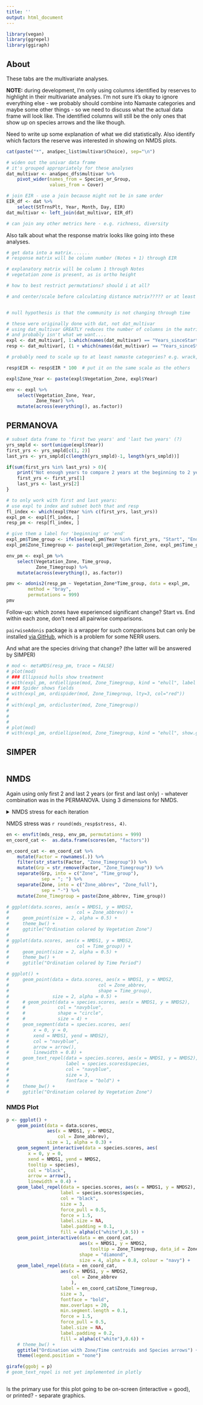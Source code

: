 ```yaml
---
title: ''
output: html_document
---
```


```r
library(vegan)
library(ggrepel)
library(ggiraph)
```

## About  

These tabs are the multivariate analyses.  

**NOTE:** during development, I'm only using columns identified by reserves to highlight in their multivariate analyses. I'm not sure it's okay to ignore everything else - we probably should combine into Namaste categories and maybe some other things - so we need to discuss what the actual data frame will look like. The identified columns will still be the only ones that show up on species arrows and the like though.  

Need to write up some explanation of what we did statistically. Also identify which factors the reserve was interested in showing on NMDS plots.

```r
cat(paste("*", anaSpec_list$multivar$Choice), sep="\n")
```

```r
# widen out the univar data frame
# it's grouped appropriately for these analyses  
dat_multivar <- anaSpec_dfs$multivar %>% 
    pivot_wider(names_from = Species_or_Group,
                values_from = Cover)

# join EIR - use a join because might not be in same order
EIR_df <- dat %>% 
    select(StTrnsPlt, Year, Month, Day, EIR)
dat_multivar <- left_join(dat_multivar, EIR_df)

# can join any other metrics here - e.g. richness, diversity  
```

Also talk about what the response matrix looks like going into these analyses.

```r
# get data into a matrix.......
# response matrix will be column number (Notes + 1) through EIR

# explanatory matrix will be column 1 through Notes
# vegetation zone is present, as is ortho height

# how to best restrict permutations? should i at all?

# and center/scale before calculating distance matrix????? or at least multiply EIR by 100 so it's on the same scale as the cover variables....


# null hypothesis is that the community is not changing through time
```

```r
# these were originally done with dat, not dat_multivar
# using dat_multivar GREATLY reduces the number of columns in the matrix
# and probably isn't what we want....  
expl <- dat_multivar[, 1:which(names(dat_multivar) == "Years_sinceStart")]
resp <- dat_multivar[, (1 + which(names(dat_multivar) == "Years_sinceStart")):which(names(dat_multivar) == "EIR")]

# probably need to scale up to at least namaste categories? e.g. wrack, dead, etc. plus total vegetated?

resp$EIR <- resp$EIR * 100  # put it on the same scale as the others

expl$Zone_Year <- paste(expl$Vegetation_Zone, expl$Year)

env <- expl %>% 
    select(Vegetation_Zone, Year,
           Zone_Year) %>% 
    mutate(across(everything(), as.factor))
```

## PERMANOVA

```r
# subset data frame to 'first two years' and 'last two years' (?) 
yrs_smpld <- sort(unique(expl$Year))
first_yrs <- yrs_smpld[c(1, 2)]
last_yrs <- yrs_smpld[c(length(yrs_smpld)-1, length(yrs_smpld))]

if(sum(first_yrs %in% last_yrs) > 0){
    print("Not enough years to compare 2 years at the beginning to 2 years at the end; only comparing first year to last year.")
    first_yrs <- first_yrs[1]
    last_yrs <- last_yrs[2]
}

# to only work with first and last years:
# use expl to index and subset both that and resp
fl_index <- which(expl$Year %in% c(first_yrs, last_yrs))
expl_pm <- expl[fl_index, ]
resp_pm <- resp[fl_index, ]

# give them a label for 'beginning' or 'end'
expl_pm$Time_group <- ifelse(expl_pm$Year %in% first_yrs, "Start", "End")
expl_pm$Zone_Timegroup <- paste(expl_pm$Vegetation_Zone, expl_pm$Time_group, sep = "; ")

env_pm <- expl_pm %>% 
    select(Vegetation_Zone, Time_group,
           Zone_Timegroup) %>% 
    mutate(across(everything(), as.factor))
```

```r
pmv <- adonis2(resp_pm ~ Vegetation_Zone*Time_group, data = expl_pm,
        method = "bray",
        permutations = 999)
pmv
```

Follow-up: which zones have experienced significant change? Start vs. End within each zone, don't need all pairwise comparisons.

`pairwiseAdonis` package is a wrapper for such comparisons but can only be installed [via GitHub](https://github.com/pmartinezarbizu/pairwiseAdonis), which is a problem for some NERR users.

And what are the species driving that change? (the latter will be answered by SIMPER)

```r
# mod <- metaMDS(resp_pm, trace = FALSE)
# plot(mod)
# ### Ellipsoid hulls show treatment
# with(expl_pm, ordiellipse(mod, Zone_Timegroup, kind = "ehull", label = TRUE, col = Zone_Timegroup))
# ### Spider shows fields
# with(expl_pm, ordispider(mod, Zone_Timegroup, lty=3, col="red"))
# 
# with(expl_pm, ordicluster(mod, Zone_Timegroup))
# 
# 
# 
# plot(mod)
# with(expl_pm, ordiellipse(mod, Zone_Timegroup, kind = "ehull", show.groups = c("T-Transition Beginning", "T-Transition End"), label = TRUE))
```

## SIMPER

```r

```

## NMDS

Again using only first 2 and last 2 years (or first and last only) - whatever combination was in the PERMANOVA. Using 3 dimensions for NMDS.

<details>

<summary>NMDS stress for each iteration</summary>

```r
mds_resp <- metaMDS(resp_pm, distance = "bray", k = 3,
                    autotransform = FALSE)
# plot(mds_resp, type = "t")

data.scores <- as.data.frame(scores(mds_resp)$sites)
species.scores <- as.data.frame(scores(mds_resp)$species)
species.scores$species <- rownames(species.scores) 

# only keep the species listed as reserve choices, to reduce clutter on graphic
species.scores <- species.scores %>% 
    filter(species %in% unique(anaSpec_list$multivar$Choice))

# data.scores$Vegetation_Zone <- expl$Vegetation_Zone
# data.scores$Year <- expl$Year
data.scores <- data.scores %>%
    mutate(Zone = expl_pm$Vegetation_Zone,
           Year = as.factor(expl_pm$Year),
           Time_group = as.factor(expl_pm$Time_group),
           Zone_Timegroup = as.factor(expl_pm$Zone_Timegroup)) %>% 
    separate(Zone, into = c("Zone_abbrev", "Zone_full"),
             sep = "-")
```

</details>

NMDS stress was `r round(mds_resp$stress, 4)`.

```r
en <- envfit(mds_resp, env_pm, permutations = 999)
en_coord_cat <-  as.data.frame(scores(en, "factors")) 

en_coord_cat <- en_coord_cat %>% 
    mutate(Factor = rownames(.)) %>% 
    filter(str_starts(Factor, "Zone_Timegroup")) %>% 
    mutate(Grp = str_remove(Factor, "Zone_Timegroup")) %>% 
    separate(Grp, into = c("Zone", "Time_group"),
             sep = "; ") %>% 
    separate(Zone, into = c("Zone_abbrev", "Zone_full"),
             sep = "-") %>% 
    mutate(Zone_Timegroup = paste(Zone_abbrev, Time_group))

```

```r
# ggplot(data.scores, aes(x = NMDS1, y = NMDS2,
#                         col = Zone_abbrev)) +
#     geom_point(size = 2, alpha = 0.5) +
#     theme_bw() +
#     ggtitle("Ordination colored by Vegetation Zone")
# 
# ggplot(data.scores, aes(x = NMDS1, y = NMDS2,
#                         col = Time_group)) +
#     geom_point(size = 2, alpha = 0.5) +
#     theme_bw() +
#     ggtitle("Ordination colored by Time Period")
```

```r
# ggplot() +
#     geom_point(data = data.scores, aes(x = NMDS1, y = NMDS2,
#                                 col = Zone_abbrev,
#                                 shape = Time_group),
#                size = 2, alpha = 0.5) +
#     # geom_point(data = species.scores, aes(x = NMDS1, y = NMDS2),
#     #            col = "navyblue",
#     #            shape = "circle",
#     #            size = 4) +
#     geom_segment(data = species.scores, aes(
#         x = 0, y = 0,
#         xend = NMDS1, yend = NMDS2),
#         col = "navyblue",
#         arrow = arrow(),
#         linewidth = 0.8) +
#     geom_text_repel(data = species.scores, aes(x = NMDS1, y = NMDS2),
#                     label = species.scores$species,
#                     col = "navyblue",
#                     size = 3,
#                     fontface = "bold") +
#     theme_bw() +
#     ggtitle("Ordination colored by Vegetation Zone")
```

### NMDS Plot 

```r
p <- ggplot() +
    geom_point(data = data.scores,
               aes(x = NMDS1, y = NMDS2,
                   col = Zone_abbrev),
               size = 1, alpha = 0.3) +
    geom_segment_interactive(data = species.scores, aes(
        x = 0, y = 0,
        xend = NMDS1, yend = NMDS2,
        tooltip = species),
        col = "black",
        arrow = arrow(),
        linewidth = 0.4) +
    geom_label_repel(data = species.scores, aes(x = NMDS1, y = NMDS2),
                    label = species.scores$species,
                    col = "black",
                    size = 3,
                    force_pull = 0.5,
                    force = 1.5,
                    label.size = NA,
                    label.padding = 0.1,
                    fill = alpha(c("white"),0.5)) +    
    geom_point_interactive(data = en_coord_cat, 
                           aes(x = NMDS1, y = NMDS2,
                               tooltip = Zone_Timegroup, data_id = Zone_Timegroup), 
                           shape = "diamond", 
                           size = 4, alpha = 0.8, colour = "navy") +
    geom_label_repel(data = en_coord_cat,
                    aes(x = NMDS1, y = NMDS2,
                        col = Zone_abbrev
                        ),
                    label = en_coord_cat$Zone_Timegroup,
                    size = 3,
                    fontface = "bold",
                    max.overlaps = 20,
                    min.segment.length = 0.1,
                    force = 1.5,
                    force_pull = 0.5,
                    label.size = NA,
                    label.padding = 0.2,
                    fill = alpha(c("white"),0.6)) +
    # theme_bw() +
    ggtitle("Ordination with Zone/Time centroids and Species arrows") +
    theme(legend.position = "none")

girafe(ggobj = p)
# geom_text_repel is not yet implemented in plotly
```

```r

```

Is the primary use for this plot going to be on-screen (interactive = good), or printed? - separate graphics.